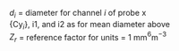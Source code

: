 <p class=box>
$d_{i}$ = diameter for channel $i$ of probe x  
\{Cy$_{i}$\}, i1, and i2 as for mean diameter above  
$Z_{r}$ = reference factor for units = 1\ mm$^{6}$m$^{-3}$  
</p><p class=box2>
\begin{equation}
\mathrm{\{DBZx\}}=10\log_{10}\left({\textstyle \frac{1}{Z_{r}}\sum_{i=i1}^{i2}}{\displaystyle {\displaystyle \left\{ \mathrm{Cy}_{i}\right\} d_{i}^{6}}}\right)
(\#eq:DBZbox)
\end{equation}
</p>  

